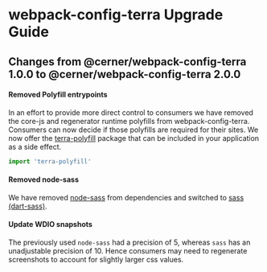 
<Badge />

# webpack-config-terra Upgrade Guide

## Changes from @cerner/webpack-config-terra 1.0.0 to @cerner/webpack-config-terra 2.0.0

#### Removed Polyfill entrypoints

In an effort to provide more direct control to consumers we have removed the core-js and regenerator runtime polyfills from webpack-config-terra. Consumers can now decide if those polyfills are required for their sites. We now offer the [terra-polyfill](/application/cerner-terra-application-docs/polyfills) package that can be included in your application as a side effect.

```js
import 'terra-polyfill'
```

#### Removed node-sass

We have removed [node-sass](https://github.com/sass/node-sass) from dependencies and switched to [sass (dart-sass)](https://github.com/sass/dart-sass).

#### Update WDIO snapshots

The previously used `node-sass` had a precision of 5, whereas `sass` has an unadjustable precision of 10. Hence consumers may need to regenerate screenshots to account for slightly larger css values.
